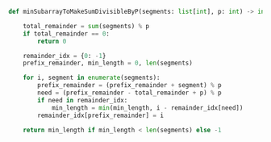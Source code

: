 ```python meta="source=problems/1590-make-sum-divisible-by-p/solution.py"
def minSubarrayToMakeSumDivisibleByP(segments: list[int], p: int) -> int:

    total_remainder = sum(segments) % p
    if total_remainder == 0:
        return 0

    remainder_idx = {0: -1}
    prefix_remainder, min_length = 0, len(segments)

    for i, segment in enumerate(segments):
        prefix_remainder = (prefix_remainder + segment) % p
        need = (prefix_remainder - total_remainder + p) % p
        if need in remainder_idx:
            min_length = min(min_length, i - remainder_idx[need])
        remainder_idx[prefix_remainder] = i

    return min_length if min_length < len(segments) else -1
```
